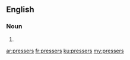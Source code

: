 ==English==

===Noun===
{{head|en}}

# {{plural of|presser}}

[[ar:pressers]]
[[fr:pressers]]
[[ku:pressers]]
[[my:pressers]]